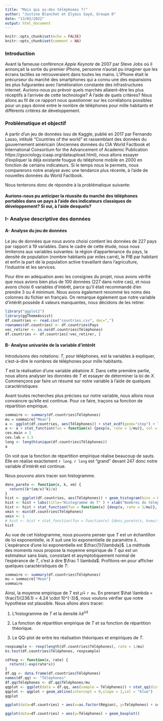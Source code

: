 ```yaml
---
title: "Mais qui as-des téléphones ?!"
author: "Justine Blanchot et Elyass Sayd, Groupe 0"
date: "13/02/2022"
output: html_document
---
```


```r
knitr::opts_chunk$set(echo = FALSE)
knitr::opts_chunk$set(comment = NA)
```

### Introduction

Avant la fameuse conférence *Apple Keynote* de 2007 par Steve Jobs où il annonçait la sortie du premier iPhone, personne n'aurait pu imaginer que les écrans tactiles se retrouveraient dans toutes les mains. L'iPhone était le précurseur du marché des smartphones qui a connu une des expansions les plus fulgurantes avec l'amélioration constante des infrastructures internet. Aurions-nous pu prévoir quels marchés allaient-être les plus réceptifs à l'arrivée de cette technologie? À l'aide de quels critères? Nous allons au fil de ce rapport nous questionner sur les corrélations possibles pour un pays donné entre le nombre de téléphones pour mille habitants et différents critères de développement. 


### Problématique et objectif

A partir d'un jeu de données issu de Kaggle, publié en 2017 par Fernando Lasso, intitulé "Countries of the world" et rassemblant des données du gouvernement américain (Anciennes données du CIA World Factbook et International Consortium for the Advancement of Academic Publication  https://gsociology.icaap.org/dataupload.html), nous allons essayer d'expliquer la déjà existante fougue du téléphone mobile en 2000 en fonction de certains indicateurs. 
Si le temps nous le permets, nous comparerons notre analyse avec une tendance plus récente, à l'aide de nouvelles données du World Factbook.

Nous tenterons donc de répondre à la problématique suivante:

#### **Aurions-nous pu anticiper la réussite du marché des téléphones portables dans un pays à l'aide des indicateurs classiques de développement? Si oui, à l'aide desquels? **


### I- Analyse descriptive des données

#### A- Analyse du jeu de données

Le jeu de données que nous avons choisi contient les données de 227 pays par rapport à 19 variables. Dans le cadre de cette étude, nous nous limiterons aux variables suivantes: la région d'appartenance du pays, la densité de population (nombre habitants par miles carré), le PIB par habitant et enfin la part de la population active travaillant dans l'agriculture, l’industrie et les services.

Pour être en adéquation avec les consignes du projet, nous avons vérifié que nous avions bien plus de 100 données (227 dans notre cas), et nous avons choisi 6 variables d’intérêt, parce qu’il était recommandé d’en prendre 3 ou 4 minimum. Nous avons également renommé les noms des colonnes du fichier en français. On remarque également que notre variable d’intérêt possède 4 valeurs manquantes, nous décidons de les retirer.
  

```r
library("ggplot2")
library(ggThemeAssist)
df.countries <- read.csv("countries.csv", dec=",")
rownames(df.countries) <- df.countries$Pays
vec_retirer <- is.na(df.countries$Téléphones)
df.countries <- df.countries[!vec_retirer, ]
```

#### B- Analyse univariée de la variable d'intérêt

Introduisons des notations:
$T$, pour téléphones, est la variables à expliquer, c'est-à-dire le nombres de téléphones pour mille habitants. 
  
$T$ est la réalisation d'une variable aléatoire $X$. Dans cette première partie, nous allons analyser les données de $T$ et essayer de déterminer la loi de $X$. Commençons par faire un résumé sur notre variable à l'aide de quelques caractéristiques:

Avant toutes recherches plus précises sur notre variable, nous allons nous convaincre qu'elle est continue. Pour ce faire, traçons sa fonction de répartition empirique. 

```r
sommaire <- summary(df.countries$Téléphones)
mu = sommaire["Mean"]
a <- ggplot(df.countries, aes(Téléphones)) + stat_ecdf(geom="step") + labs(title="Fonction de répartition empirique de T" ) + xlab("Nombres de téléphones pour mille habitants") + ylab("")
a <- a + stat_function(fun = function(x) {pexp(x, rate = 1/mu)}, col = 'blue')
cex.main = 2
cex.lab = 1.5
long <- length(unique(df.countries$Téléphones))
a
```
    
On voit que la fonction de répartition empirique réalise beaucoup de sauts. Elle en réalise exactement `r long`. `r long` est "grand" devant 247 donc notre variable d’intérêt est continue. 
  
Nous pouvons alors tracer son histogramme. 
  
```r
dens_pareto <- function(x, k, xm) {
  return((k*(xm/x)^k)/x)
}
hist <- ggplot(df.countries, aes(Téléphones)) + geom_histogram(bins = 8, aes(y = stat(density)))
hist <- hist + labs(title="Histogramme de T" ) + xlab("Nombres de téléphones pour mille habitants") + ylab("")
hist <- hist + stat_function(fun = function(x) {dexp(x, rate = 1/mu)}, col = 'blue')
xmin <- min(df.countries$Téléphones)
xmin <- 1
# hist <- hist + stat_function(fun = function(x) {dens_pareto(x, k=mu/(mu-xmin), xm = xmin)}, xlim=c(xmin, 1000))
hist
```
  
  Au vue de cet histogramme, nous pouvons penser que $T$ est un échantillon de loi exponentielle, ie $X$ suit une loi exponentielle de paramètre $\lambda$. L'espérance d'une loi exponentielle est $\frac{1}{\lambda}$. La méthode des moments nous propose la moyenne empirique de $T$ qui est un estimateur sans biais, consistant et asymptotiquement normal de l'espérance de $T$, c'est à dire $\frac 1 \lambda$. Profitons-en pour afficher quelques caractéristiques de $T$: 
  
```r
sommaire <- summary(df.countries$Téléphones)
mu = sommaire["Mean"]
sommaire
```
Ainsi, la moyenne empirique de $T$ est $\hat \mu =$ `r mu`. En prenant $\hat \lambda = \frac{1}{236.1} = 4.24 \cdot 10^{-3}$, nous voulons vérifier que notre hypothèse est plausible. Nous allons alors tracer:
   
1.  L'histogramme de $T$ et la densité $\hat \lambda e^{\hat \lambda x}$

2.  La fonction de répartition empirique de $T$ et sa fonction de répartition théorique.

3.  Le QQ-plot de entre les réalisation théoriques et empiriques de $T$.
   
```r
rexpsample <- rexp(length(df.countries$Téléphones), rate = 1/mu)
ks.test(df.countries$Téléphones, rexpsample)
```

```r
cdfexp <- function(x, rate) {
  return(1-exp(rate*x))
}
df.qq <- data.frame(df.countries$Téléphones)
names(df.qq) <- "Téléphones"
df.qq$Téléphones <- df.qq$Téléphones/mu
qqplot <- ggplot(data = df.qq, aes(sample = Téléphones)) + stat_qq(distribution = stats::qexp)
qqplot <- qqplot + geom_abline(intercept = 0,slope = 1,col = "blue")
qqplot

```

```r
ggplot(data=df.countries) + aes(x=as.factor(Région), y=Téléphones) + scale_x_discrete(guide = guide_axis(n.dodge=4)) + geom_boxplot()
```

```r
ggplot(data=df.countries) + aes(y=Téléphones) + geom_boxplot()
```




